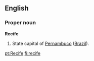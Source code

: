 ==English==

===Proper noun===
'''Recife'''

#State capital of [[Pernambuco]] ([[Brazil]]).

[[pt:Recife]]
[[fi:recife]]